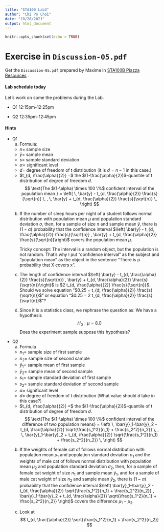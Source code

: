 ```yaml
---
title: "STA100 Lab3"
author: "Chi Po Choi"
date: "10/28/2021"
output: html_document
---
```


```r
knitr::opts_chunk$set(echo = TRUE)
```

# Exercise in `Discussion-05.pdf`

Get the `Discussion-05.pdf` prepared by Maxime in [STA100B Piazza Resources ](https://piazza.com/ucdavis/fall2021/sta100b/resources) . 

#### Lab schedule today

Let's work on some the problems during the Lab.

- Q1
  12:15pm-12:25pm

- Q2
  12:35pm-12:45pm


#### Hints

- Q1
  a. Formula: 
    - $n =$ sample size
    - $\bar{y} =$ sample mean
    - $s =$ sample standard deviation
    - $\alpha =$ significant level
    - $d =$ degree of freedom of t distribution (it is $d = n-1$ in this case.)
    - $t_{d, \frac{\alpha}{2}} =$ the $(1-\frac{\alpha}{2})$-quantile of t distribution of degree of freedom $d$.
$$
\text{The $(1-\alpha) \times 100 \%$  confident interval of the population mean }
=
\left( \,
\bar{y} - t_{d, \frac{\alpha}{2}} \frac{s}{\sqrt{n}}
\, , \,
\bar{y} + t_{d, \frac{\alpha}{2}} \frac{s}{\sqrt{n}}
\, \right)
$$

  b.
    If the number of sleep hours per night of a student follows normal distribution with population mean $\mu$ and population standard deviation $\sigma$, then, for a sample of size $n$ and sample mean $\bar{y}$, there is $(1 -\alpha)$ probability that the confidence interval $\left( \bar{y} - t_{d, \frac{\alpha}{2}} \frac{s}{\sqrt{n}} ,  \bar{y} + t_{d, \frac{\alpha}{2}} \frac{s}{\sqrt{n}}\right)$ covers the population mean $\mu$.
    
    Tricky concept: The interval is a random object, but the population is not random. That's why I put "confidence interval" as the subject and "population mean" as the object in the sentence "There is p probability that X covers x".

  c.
  The length of confidence interval $\left( \bar{y} - t_{d, \frac{\alpha}{2}} \frac{s}{\sqrt{n}} ,  \bar{y} + t_{d, \frac{\alpha}{2}} \frac{s}{\sqrt{n}}\right)$ is $2 t_{d, \frac{\alpha}{2}} \frac{s}{\sqrt{n}}$. Should we solve equation "$0.25 = t_{d, \frac{\alpha}{2}} \frac{s}{\sqrt{n}}$" or equation "$0.25 = 2 t_{d, \frac{\alpha}{2}} \frac{s}{\sqrt{n}}$"?

  d. Since it is a statistics class, we rephrase the question as: We have a hypothesis
  $$H_0: \mu = 8.0$$
  Does the experiment sample suppose this hypothesis?


- Q2
  a. Formula
    - $n_1 =$ sample size of first sample
    - $n_2 =$ sample size of second sample
    - $\bar{y}_1 =$ sample mean of first sample
    - $\bar{y}_2 =$ sample mean of second sample
    - $s_1 =$ sample standard deviation of first sample
    - $s_2 =$ sample standard deviation of second sample
    - $\alpha =$ significant level
    - $d =$ degree of freedom of t distribution (What value should $d$ take in this case?)
    - $t_{d, \frac{\alpha}{2}} =$ the $(1-\frac{\alpha}{2})$-quantile of t distribution of degree of freedom $d$.
$$
\text{The $(1-\alpha) \times 100 \%$  confident interval of the difference of two population means}
=
\left( \,
\bar{y}_1-\bar{y}_2 - t_{d, \frac{\alpha}{2}} \sqrt{\frac{s_1^2}{n_1} + \frac{s_2^2}{n_2}}
\, , \,
\bar{y}_1-\bar{y}_2 + t_{d, \frac{\alpha}{2}} \sqrt{\frac{s_1^2}{n_1} + \frac{s_2^2}{n_2}}
\, \right)
$$
  
  
  b. If the weights of female cat of follows normal distribution with population mean $\mu_1$ and population standard deviation $\sigma_1$ and
   the weights of male cat of follows normal distribution with population mean $\mu_2$ and population standard deviation $\sigma_2$,
   then, for a sample of female cat weight of size $n_1$ and sample mean $\bar{y}_1$, and for a sample of male cat weight of size $n_2$ and sample mean $\bar{y}_2$, there is $(1 -\alpha)$ probability that the confidence interval $\left(
\bar{y}_1-\bar{y}_2 - t_{d, \frac{\alpha}{2}} \sqrt{\frac{s_1^2}{n_1} + \frac{s_2^2}{n_2}}
,
\bar{y}_1-\bar{y}_2 + t_{d, \frac{\alpha}{2}} \sqrt{\frac{s_1^2}{n_1} + \frac{s_2^2}{n_2}}
\right)$ covers the difference $\mu_1 - \mu_2$.
    

  d. Look at
$$
t_{d, \frac{\alpha}{2}} \sqrt{\frac{s_1^2}{n_1} + \frac{s_2^2}{n_2}}
$$
  
  
  